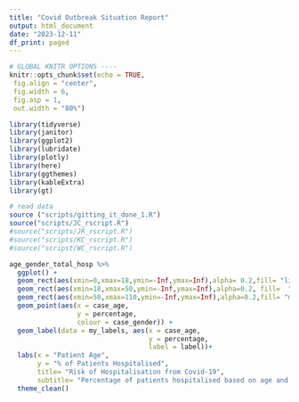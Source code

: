 ```yaml
---
title: "Covid Outbreak Situation Report"
output: html_document
date: "2023-12-11"
df_print: paged
---
```


```r
# GLOBAL KNITR OPTIONS ----
knitr::opts_chunk$set(echo = TRUE,
 fig.align = "center",
 fig.width = 6,
 fig.asp = 1,
 out.width = "80%")
```

```r
library(tidyverse)
library(janitor)
library(ggplot2)
library(lubridate)
library(plotly)
library(here)
library(ggthemes)
library(kableExtra)
library(gt)
```

```r
# read data 
source ("scripts/gitting_it_done_1.R")
source("scripts/JC_rscript.R")
#source("scripts/JR_rscript.R")
#source("scripts/KC_rscript.R")
#source("scripst/WC_rscript.R")
```

```r
age_gender_total_hosp %>% 
  ggplot() +
  geom_rect(aes(xmin=0,xmax=18,ymin=-Inf,ymax=Inf),alpha= 0.2,fill= "lightsteelblue1")+
  geom_rect(aes(xmin=18,xmax=50,ymin=-Inf,ymax=Inf),alpha=0.2, fill=  "honeydew2")+
  geom_rect(aes(xmin=50,xmax=110,ymin=-Inf,ymax=Inf),alpha=0.2,fill= "mistyrose1")+
  geom_point(aes(x = case_age, 
                 y = percentage,
                 colour = case_gender)) +
  geom_label(data = my_labels, aes(x = case_age,
                                   y = percentage,
                                   label = label))+
  labs(x = "Patient Age",
       y = "% of Patients Hospitalised",
       title= "Risk of Hospitalisation from Covid-19",
       subtitle= "Percentage of patients hospitalised based on age and gender")+
  theme_clean() 
```



